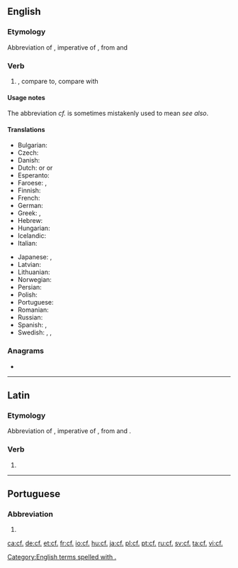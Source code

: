 {{also|cf|Cf|CF|cF|c.f.|.cf}}
==English==

===Etymology===
Abbreviation of {{der|en|la|cōnfer||compare}}, imperative of {{m|la|cōnferō||compare}}, from {{m|la|con-||together}} and {{m|la|ferō||(I) bring}}

===Verb===
{{head|en|verb}}

# {{l|en|compare}}, compare to, compare with

====Usage notes====
The abbreviation ''cf.'' is sometimes mistakenly used to mean ''see also''.

====Translations====
<!--Put ABBREVIATIONS in this table, where these exist-->
{{trans-top|compare}}
* Bulgarian: {{t+|bg|сравни}}
* Czech: {{t+|cs|srov.}}
* Danish: {{t+|da|jf.}}<!--{{t+|da|jævnfør}}-->
* Dutch: {{t|nl|cf.}} or {{t+|nl|vgl.}} or {{t|nl|verg.}}
* Esperanto: {{t|eo|kp.}}
* Faroese: {{t|fo|sbr.}}, {{t|fo|smbr.}}
* Finnish: {{t+|fi|vrt.}}
* French: {{t+|fr|cf.}}
* German: {{t+|de|vgl.}}
* Greek: {{t+|el|πβ.}}, {{t+|el|πρβ.}}
* Hebrew: {{t|he|השו׳}}
* Hungarian: {{t+|hu|vö.}}
* Icelandic: {{t+|is|sbr.}}
* Italian: {{t|it|cfr.}}
{{trans-mid}}
* Japanese: {{t|ja|参照せよ|tr=sanshōseyo|sc=Jpan}}, {{t|ja|比較せよ|tr=hikakuseyo|sc=Jpan}}
* Latvian: {{t|lv|sal.}}
* Lithuanian: {{t|lt|plg.}}
* Norwegian: ''{{t+|no|jf.}}'' <!--{{t+|no|jamfør}}-->
* Persian: {{t+|fa|قس|tr=qess|sc=fa-Arab}}
* Polish: {{t+|pl|por.}}
* Portuguese: {{t+|pt|cf.}}
* Romanian: {{t|ro|cf.}}
* Russian: {{t|ru|ср.}} <!--[[сравни]]-->
* Spanish: {{t|es|cf.}}, {{t|es|cfr.}}
* Swedish: ''{{t|sv|jmf.}}'', ''{{t+|sv|jfr}}'', ''{{t+|sv|jfr.}}'' <!--{{t+|sv|jämför}}-->
{{trans-bottom}}

===Anagrams===
* {{l|en|FC}}

[[Category:English terms spelled with .]]

----

==Latin==

===Etymology===
Abbreviation of {{m|la|cōnfer}}, imperative of {{m|la|cōnferō}}, from {{m|la|con-||together}} and {{m|la|ferō||(I) bring}}.

===Verb===
{{head|la|verb form}}

# {{abbreviation of|confer||compare|lang=la}}

----

==Portuguese==

===Abbreviation===
{{rfc-header|Abbreviation}}
{{head|pt|abbreviation}}

# {{l|en|cf}}

[[ca:cf.]]
[[de:cf.]]
[[et:cf.]]
[[fr:cf.]]
[[io:cf.]]
[[hu:cf.]]
[[ja:cf.]]
[[pl:cf.]]
[[pt:cf.]]
[[ru:cf.]]
[[sv:cf.]]
[[ta:cf.]]
[[vi:cf.]]